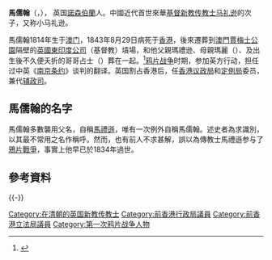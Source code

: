 {{otheruses|馬禮遜 (消歧義)}}
{{NoteTA
|G1=PoliticiansUK
}}
{{Infobox officeholder
|name = 馬儒翰<br>John Robert Morrison
|image = John Robert Morrison.png
|imagesize = 250px
|caption = 馬儒翰（右）與他的同事，由[[錢納利|錢納利]]所繪
|office = [[香港特別行政區政務司司長|香港辅政司]]代理
|term_start = 1843年8月21日
|term_end = 1843年8月29日
|predecessor = [[麻恭|麻恭]]
|successor = [[卜魯斯|卜魯斯]]
|birth_date = 1814年4月17日
|birth_place = {{MAC-1707}}
|death_date = 1843年8月29日（29歲）
|death_place = {{HKG-1842}}
|resting_place = {{MAC-1830}}[[基督教墳場|基督教墳場]]
|parents = [[马礼逊|马礼逊]]<br />Mary Morton
|profession = 翻譯員、代理
|signature =
|footnotes =
}}
'''馬儒翰'''（{{lang-en|John Robert Morrison}}，{{bd|1814年|4月17日|1843年|8月29日}}）， 英国[[諾森伯蘭|諾森伯蘭]]人。中國近代首世來華[[基督新教|基督新教]][[传教士|传教士]][[马礼逊|马礼逊]]的次子，又称小马礼逊。

馬儒翰1814年生于[[澳门|澳门]]，1843年8月29日病死于[[香港|香港]]，後來遷葬到[[澳門|澳門]][[賈梅士公園|賈梅士公園]]隔壁的[[英國東印度公司|英國東印度公司]]（基督教）墳場，和他父親瑪禮逊、母親瑪麗（{{lang|en|Mary}}）、及出生後不久便夭折的哥哥占士（{{lang|en|James}}）葬在一起。<ref>{{cite book|author=Manuel Teixeira|year=1984|title=The Protestant Cemeteries of Macau, Bureau of Tourism of Macau|page=pp.1-15}}</ref>[[鸦片战争|鸦片战争]]时期，参加英方行动，担任过中英《[[南京条约|南京条约]]》谈判的翻译。英国割占香港后，任[[香港议政局|香港议政局]]和[[定例局|定例局]]委员，兼代[[辅政司|辅政司]]。

==馬儒翰的名字==
馬儒翰多數襲用父名，自稱[[馬禮遜|馬禮遜]]，唯有一次例外自稱馬儒翰。述史者為求識別，以其最不常用之名作稱呼。然而，也有前人不求甚解，誤以為傳教士馬禮遜参与了[[鴉片戰爭|鴉片戰爭]]，事實上他早已於1834年過世。

==參考資料==
{{reflist}}

{{-}}
{{香港布政司}}
{{Authority control}}
{{hk-bio-stub}}

{{DEFAULTSORT:Morrison, John Robert}}
[[Category:在清朝的英国新教传教士|Category:在清朝的英国新教传教士]]
[[Category:前香港行政局議員|Category:前香港行政局議員]]
[[Category:前香港立法局議員|Category:前香港立法局議員]]
[[Category:第一次鸦片战争人物|Category:第一次鸦片战争人物]]